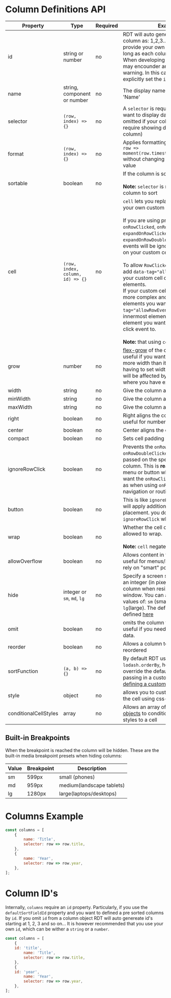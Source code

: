 
<Meta title="API/Columns" id="api-columns" />

# Column Definitions API

| Property							| Type   | Required | Example                                                                                                       |
|-----------------------|--------|----------|---------------------------------------------------------------------------------------------------------------|
| id										| string or number | no | RDT will auto generate an id for each column as: 1,2,3..., but you can provide your own id's if you wish as long as each column id is unique. When developing an SSR app you may encounder an `id did not match` warning. In this case, you must explicitly set the `id` to fix the warning |
| name									| string, component or number | no | The display name of our Column e.g. 'Name' |
| selector							| `(row, index) => {}` | no | A `selector` is required anytime you want to display data but can be omitted if your column does not require showing data (e.g. an actions column) |
| format								| `(row, index) => {}` | no | Applies formatting to the selector e.g. `row => moment(row.timestamp).format('lll')` without changing the actual selector value |
| sortable							| boolean | no | If the column is sortable.<br /><br />**Note:** `selector` is required for the column to sort                                                            |
| cell									| `(row, index, column, id) => {}` | no | `cell` lets you replace a table cell with your own custom component.<br /><br />If you are using properties such as: `onRowClicked`, `onRowDoubleClicked`, `expandOnRowClicked` or `expandOnRowDoubleClicked` then click events will be ignored when clicking on your custom cell.<br /><br />To allow `RowClicked` events you can add `data-tag="allowRowEvents"` to your custom cell component elements. <br />If your custom cell component is more complex and has nested elements you want to add `data-tag="allowRowEvents"` to the innermost element or on every element you want to propagate the click event to.<br /><br /> **Note:** that using `cell` negates `format` |
| grow									| number | no | [flex-grow](https://developer.mozilla.org/en-US/docs/Web/CSS/flex-grow) of the column. This is useful if you want a column to take up more width than its relatives (without having to set widths explicitly).  this will be affected by other columns where you have explicitly set widths |
| width									| string | no | Give the column a fixed width |
| minWidth							| string | no | Give the column a minWidth |
| maxWidth							| string | no | Give the column a maxWidth |
| right									| boolean | no | Right aligns the content in the cell. useful for numbers |
| center								| boolean | no | Center aligns the content in the cell |
| compact								| boolean | no | Sets cell padding to 0 |
| ignoreRowClick				| boolean | no | Prevents the `onRowClicked` and `onRowDoubleClicked` event from being passed on the specific TableCell column. This is **really** useful for a menu or button where you do not want the `onRowClicked` triggered, such as when using `onRowClicked` for navigation or routing |
| button								| boolean | no | This is like `ignoreRowClick` except it will apply additional styling for button placement. you do not need to set `ignoreRowClick` when using `button` |
| wrap									| boolean | no | Whether the cell content should be allowed to wrap.<br /><br />**Note:** `cell` negates `wrap` |
| allowOverflow					| boolean | no | Allows content in the cell to overflow. useful for menus/layovers that do not rely on "smart" positioning |
| hide									| integer or `sm`, `md`, `lg` | no | Specify a screen size (breakpoint) as an integer (in pixels) that hides the column when resizing the browser window. You can also use the preset values of: `sm` (small), `md`(medium), and `lg`(large). The default breakpoints are defined [here](#built-in-breakpoints) |
| omit									| boolean | no | omits the column from the table. useful if you need to hide access to data. |
| reorder								| boolean | no | Allows a column to be dragged and reordered |
| sortFunction					| `(a, b) => {}` | no | By default RDT uses lodash `lodash.orderBy`, however, you can override the default behavior by passing in a custom sort function. [defining a custom sort function](/docs/api-custom-sorting--page#custom-sorting---sortfunction) |
| style									| object | no | allows you to customize the css of the cell using css-in-js [style objects](https://www.styled-components.com/docs/advanced#style-objects) |
| conditionalCellStyles	| array | no | Allows an array of [conditional style objects](/docs/api-custom-conditional-formatting--page#conditional-style-object) to conditionally apply css styles to a cell |


##  Built-in Breakpoints

When the breakpoint is reached the column will be hidden. These are the built-in media breakpoint presets when hiding columns:

| Value   | Breakpoint  | Description               |
| ------- | ----------- | ------------------------- |
| sm      | 599px       | small (phones)            |
| md      | 959px       | medium(landscape tablets) |
| lg      | 1280px      | large(laptops/desktops)   |

# Columns Example

```js
const columns = [
	{
		name: 'Title',
		selector: row => row.title,
	},
	{
		name: 'Year',
		selector: row => row.year,
	},
];
```

# Column ID's

Internally, `columns` require an `id` property. Particularly, if you use the `defaultSortFieldId` property and you want to defined a pre sorted columns by `id`. If you omit `id` from a column object RDT will auto genereate id's starting at 1, 2, 3 and so on... It is however recommended that you use your own `id`, which can be wither a `string` or a `number`.

```js
const columns = [
	{
    id: 'title',
		name: 'Title',
		selector: row => row.title,
	},
	{
    id: 'year',
		name: 'Year',
		selector: row => row.year,
	},
];
```